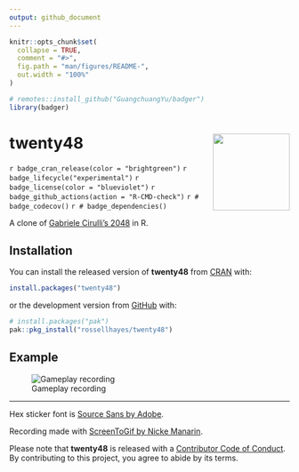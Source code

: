 ```yaml
---
output: github_document
---
```


<!-- README.md is generated from README.Rmd. Please edit that file -->

```r
knitr::opts_chunk$set(
  collapse = TRUE,
  comment = "#>",
  fig.path = "man/figures/README-",
  out.width = "100%"
)

# remotes::install_github("GuangchuangYu/badger")
library(badger)
```

# twenty48 <img src="man/figures/logo.png?raw=TRUE" align="right" height="138" />

<!-- badges: start -->
`r badge_cran_release(color = "brightgreen")`
`r badge_lifecycle("experimental")`
`r badge_license(color = "blueviolet")`
`r badge_github_actions(action = "R-CMD-check")`
`r # badge_codecov()`
`r # badge_dependencies()`
<!-- badges: end -->

A clone of [Gabriele Cirulli's 2048](https://github.com/gabrielecirulli/2048) in R.

## Installation

You can install the released version of **twenty48** from [CRAN](https://cran.r-project.org/package=twenty48) with:

``` r
install.packages("twenty48")
```

or the development version from [GitHub](https://github.com/rossellhayes/twenty48) with:

``` r
# install.packages("pak")
pak::pkg_install("rossellhayes/twenty48")
```

## Example

![Gameplay recording](man/figures/recording_dynamic.gif)

---

Hex sticker font is [Source Sans by Adobe](https://github.com/adobe-fonts/source-sans).

Recording made with [ScreenToGif by Nicke Manarin](https://github.com/NickeManarin/ScreenToGif/).

Please note that **twenty48** is released with a [Contributor Code of Conduct](https://contributor-covenant.org/version/2/0/CODE_OF_CONDUCT.html). By contributing to this project, you agree to abide by its terms.
